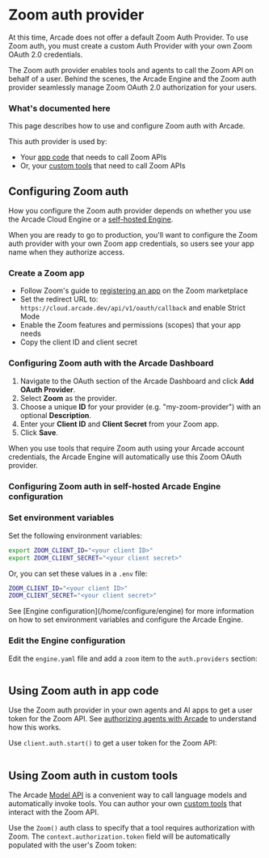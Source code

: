 # Zoom auth provider

<Note>
  At this time, Arcade does not offer a default Zoom Auth Provider. To use Zoom auth, you must create a custom Auth Provider with your own Zoom OAuth 2.0 credentials.
</Note>

The Zoom auth provider enables tools and agents to call the Zoom API on behalf of a user. Behind the scenes, the Arcade Engine and the Zoom auth provider seamlessly manage Zoom OAuth 2.0 authorization for your users.

### What's documented here

This page describes how to use and configure Zoom auth with Arcade.

This auth provider is used by:

- Your [app code](#using-zoom-auth-in-app-code) that needs to call Zoom APIs
- Or, your [custom tools](#using-zoom-auth-in-custom-tools) that need to call Zoom APIs

## Configuring Zoom auth

How you configure the Zoom auth provider depends on whether you use the Arcade Cloud Engine or a [self-hosted Engine](/home/install/overview).

When you are ready to go to production, you'll want to configure the Zoom auth provider with your own Zoom app credentials, so users see your app name when they authorize access.

### Create a Zoom app

- Follow Zoom's guide to [registering an app](https://developers.zoom.us/docs/integrations/create/) on the Zoom marketplace
- Set the redirect URL to: `https://cloud.arcade.dev/api/v1/oauth/callback` and enable Strict Mode
- Enable the Zoom features and permissions (scopes) that your app needs
- Copy the client ID and client secret

### Configuring Zoom auth with the Arcade Dashboard

1. Navigate to the OAuth section of the Arcade Dashboard and click **Add OAuth Provider**.
2. Select **Zoom** as the provider.
3. Choose a unique **ID** for your provider (e.g. "my-zoom-provider") with an optional **Description**.
4. Enter your **Client ID** and **Client Secret** from your Zoom app.
5. Click **Save**.

When you use tools that require Zoom auth using your Arcade account credentials, the Arcade Engine will automatically use this Zoom OAuth provider.

### Configuring Zoom auth in self-hosted Arcade Engine configuration

<Steps>

### Set environment variables

Set the following environment variables:

```bash
export ZOOM_CLIENT_ID="<your client ID>"
export ZOOM_CLIENT_SECRET="<your client secret>"
```

Or, you can set these values in a `.env` file:

```bash
ZOOM_CLIENT_ID="<your client ID>"
ZOOM_CLIENT_SECRET="<your client secret>"
```

<Tip>
  See [Engine configuration](/home/configure/engine) for more information on how
  to set environment variables and configure the Arcade Engine.
</Tip>

### Edit the Engine configuration

Edit the `engine.yaml` file and add a `zoom` item to the `auth.providers` section:

```yaml file=<rootDir>/examples/code/integrations/zoom/config_provider.engine.yaml {3-9}

```

</Steps>

## Using Zoom auth in app code

Use the Zoom auth provider in your own agents and AI apps to get a user token for the Zoom API. See [authorizing agents with Arcade](/home/how-arcade-helps) to understand how this works.

Use `client.auth.start()` to get a user token for the Zoom API:

```python file=<rootDir>/examples/code/integrations/zoom/custom_auth.py {8-12}

```

## Using Zoom auth in custom tools

The Arcade [Model API](/home/use-tools/call-tools-with-models) is a convenient way to call language models and automatically invoke tools. You can author your own [custom tools](/home/build-tools/create-a-toolkit) that interact with the Zoom API.

Use the `Zoom()` auth class to specify that a tool requires authorization with Zoom. The `context.authorization.token` field will be automatically populated with the user's Zoom token:

```python file=<rootDir>/examples/code/integrations/zoom/custom_tool.py {5-6,9-13,23}

```
